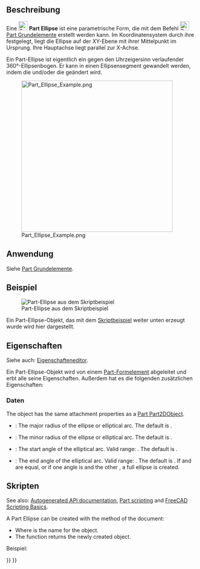 <languages/>

{{Docnav/de
|[[Part_Circle/de|Kreis]]
|[[Part_Point/de|Punkt]]
|[[Part_Workbench/de|Part]]
|IconL=Part_Circle.svg
|IconR=Part_Point.svg
|IconC=Workbench_Part.svg
}}

{{GuiCommand/de
|Name=Part Ellipse
|Name/de=Part Ellipse
|MenuLocation=Formteil → [[Part_CreatePrimitives/de|Grundkörper erstellen...]] → Ellipse
|Workbenches=[[Part_Workbench/de|Part]], [[OpenSCAD_Workbench/de|OpenSCAD]]
|SeeAlso=[[Part_Primitives/de|Part Grundelemente]]
}}

==Beschreibung==

Eine [[Image:Part_Ellipse.svg|24px]] '''Part Ellipse'''  ist eine parametrische Form, die mit dem Befehl [[Image:Part_Primitives.svg|24px]] [[Part_Primitives/de|Part Grundelemente]] erstellt werden kann. Im Koordinatensystem durch ihre {{PropertyData/de|Placement}} festgelegt, liegt die Ellipse auf der XY-Ebene mit ihrer Mittelpunkt im Ursprung. Ihre Hauptachse liegt parallel zur X-Achse.

Ein Part-Ellipse ist eigentlich ein gegen den Uhrzeigersinn verlaufender 360°-Ellipsenbogen. Er kann in einen Ellipsensegment gewandelt werden, indem die {{PropertyData/de|Angle1}} und/oder die {{PropertyData/de|Angle2}} geändert wird.

[[Image:Part_Ellipse_Example.png|400px]]

== Anwendung ==

Siehe [[Part_Primitives/de#Anwendung|Part Grundelemente]].

== Beispiel ==

[[Image:Part_Ellipse_Scripting_Example.png|thumb|Part-Ellipse aus dem Skriptbeispiel]]

Ein Part-Ellipse-Objekt, das mit dem [[#Skripten|Skriptbeispiel]] weiter unten erzeugt wurde wird hier dargestellt.

==Eigenschaften==

Siehe auch: [[Property_editor/de|Eigenschafteneditor]].

Ein Part-Ellipse-Objekt wird von einem [[Part_Feature/de|Part-Formelement]] abgeleitet und erbt alle seine Eigenschaften. Außerdem hat es die folgenden zusätzlichen Eigenschaften:

===Daten===

{{TitleProperty|Attachment}}

The object has the same attachment properties as a [[Part_Part2DObject#Data|Part Part2DObject]].

{{TitleProperty|Base}}

* {{PropertyData|MajorRadius|Length}}: The major radius of the ellipse or elliptical arc. The default is {{Value|4mm}}.
* {{PropertyData|MinorRadius|Length}}: The minor radius of the ellipse or elliptical arc. The default is {{Value|2mm}}.
* {{PropertyData|Angle1|Angle}}: The start angle of the elliptical arc. Valid range: {{Value|0° &lt; value &lt;&#61; 360°}}. The default is {{Value|0°}}.
* {{PropertyData|Angle2|Angle}}: The end angle of the elliptical arc. Valid range: {{Value|0° &lt; value &lt;&#61; 360°}}. The default is {{Value|360°}}. If {{PropertyData|Angle1}} and {{PropertyData|Angle2}} are equal, or if one angle is {{Value|0°}} and the other {{Value|360°}}, a full ellipse is created.

==Skripten==

See also: [https://freecad.github.io/SourceDoc/ Autogenerated API documentation], [[Part_scripting|Part scripting]] and [[FreeCAD_Scripting_Basics|FreeCAD Scripting Basics]].

A Part Ellipse can be created with the {{Incode|addObject()}} method of the document:

{{Code|code=
ellipse = FreeCAD.ActiveDocument.addObject("Part::Ellipse", "myEllipse")
}}

* Where {{Incode|"myEllipse"}} is the name for the object.
* The function returns the newly created object.

Beispiel:

{{Code|code=
import FreeCAD as App

doc = App.activeDocument()

ellipse = doc.addObject("Part::Ellipse", "myEllipse")
ellipse.MajorRadius = 20
ellipse.MinorRadius = 10
ellipse.Angle1 = 45
ellipse.Angle2 = 135
ellipse.Placement = App.Placement(App.Vector(1, 2, 3), App.Rotation(30, 45, 10))

doc.recompute()
}}


{{Docnav/de
|[[Part_Circle/de|Kreis]]
|[[Part_Point/de|Punkt]]
|[[Part_Workbench/de|Part]]
|IconL=Part_Circle.svg
|IconR=Part_Point.svg
|IconC=Workbench_Part.svg
}}

{{Part_Tools_navi{{#translation:}}}}
{{Userdocnavi{{#translation:}}}}